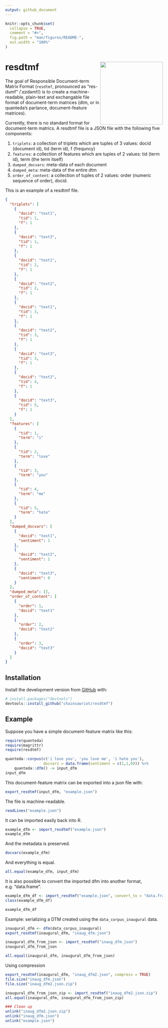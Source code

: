 ```yaml
---
output: github_document
---
```


<!-- README.md is generated from README.Rmd. Please edit that file -->

```r
knitr::opts_chunk$set(
  collapse = TRUE,
  comment = "#>",
  fig.path = "man/figures/README-",
  out.width = "100%"
)
```
# resdtmf <img src="man/figures/resdtmf_logo.png" align="right" height="200" />

<!-- badges: start -->
<!-- badges: end -->

The goal of Responsible Document-term Matrix Format (`resdtmf`, pronounced as "res-dumf" /ˈɹɪzdəmf/) is to create a machine-readable, plain-text and exchangable file format of document-term matrices (dtm, or in quanteda's parlance, document-feature matrices).

Currently, there is no standard format for document-term matrics. A resdtmf file is a JSON file with the following five components:

1. `triplets`: a collection of triplets which are tuples of 3 values: docid (document id), tid (term id), f (frequncy)
2. `features`: a collection of features which are tuples of 2 values: tid (term id), term (the term itself)
3. `dumped_docvars`: meta-data of each document
4. `dumped_meta`: meta-data of the entire dtm
5. `order_of_content`: a collection of tuples of 2 values: order (numeric sequence of order), docid.

This is an example of a resdtmf file.

```json
{
  "triplets": [
    {
      "docid": "text1",
      "tid": 1,
      "f": 1
    },
    {
      "docid": "text3",
      "tid": 1,
      "f": 1
    },
    {
      "docid": "text1",
      "tid": 2,
      "f": 1
    },
    {
      "docid": "text2",
      "tid": 2,
      "f": 1
    },
    {
      "docid": "text1",
      "tid": 3,
      "f": 1
    },
    {
      "docid": "text2",
      "tid": 3,
      "f": 1
    },
    {
      "docid": "text3",
      "tid": 3,
      "f": 1
    },
    {
      "docid": "text2",
      "tid": 4,
      "f": 1
    },
    {
      "docid": "text3",
      "tid": 5,
      "f": 1
    }
  ],
  "features": [
    {
      "tid": 1,
      "term": "i"
    },
    {
      "tid": 2,
      "term": "love"
    },
    {
      "tid": 3,
      "term": "you"
    },
    {
      "tid": 4,
      "term": "me"
    },
    {
      "tid": 5,
      "term": "hate"
    }
  ],
  "dumped_docvars": [
    {
      "docid": "text1",
      "sentiment": 1
    },
    {
      "docid": "text2",
      "sentiment": 1
    },
    {
      "docid": "text3",
      "sentiment": 0
    }
  ],
  "dumped_meta": [],
  "order_of_content": [
    {
      "order": 1,
      "docid": "text1"
    },
    {
      "order": 2,
      "docid": "text2"
    },
    {
      "order": 3,
      "docid": "text3"
    }
  ]
}
```

## Installation

Install the development version from [GitHub](https://github.com/) with:

``` r
# install.packages("devtools")
devtools::install_github("chainsawriot/resdtmf")
```
## Example

Suppose you have a simple document-feature matrix like this:

```r
require(quanteda)
require(magrittr)
require(resdtmf)

quanteda::corpus(c('i love you', 'you love me', 'i hate you'),
                 docvars = data.frame(sentiment = c(1,1,0))) %>%
    quanteda::dfm() -> input_dfm
input_dfm
```

This document-feature matrix can be exported into a json file with:

```r
export_resdtmf(input_dfm, "example.json")
```

The file is machine-readable.

```r
readLines("example.json")
```

It can be imported easily back into R.

```r
example_dfm <- import_resdtmf("example.json")
example_dfm
```

And the metadata is preserved.

```r
docvars(example_dfm)
```

And everything is equal.

```r
all.equal(example_dfm, input_dfm)
```

It is also possible to convert the imported dfm into another format, e.g. "data.frame".

```r
example_dfm_df <- import_resdtmf("example.json", convert_to = "data.frame")
class(example_dfm_df)
```

```r
example_dfm_df
```

Example: serializing a DTM created using the `data_corpus_inaugural` data.

```r
inaugural_dfm <- dfm(data_corpus_inaugural)
export_resdtmf(inaugural_dfm, "inaug_dfm.json")
```

```r
inaugural_dfm_from_json <- import_resdtmf("inaug_dfm.json")
inaugural_dfm_from_json
```

```r
all.equal(inaugural_dfm, inaugural_dfm_from_json)
```

Using compression

```r
export_resdtmf(inaugural_dfm, "inaug_dfm2.json", compress = TRUE)
file.size("inaug_dfm.json")
file.size("inaug_dfm2.json.zip")
```

```r
inaugural_dfm_from_json_zip <- import_resdtmf("inaug_dfm2.json.zip")
all.equal(inaugural_dfm, inaugural_dfm_from_json_zip)
```

```r
### Clean up
unlink("inaug_dfm2.json.zip")
unlink("inaug_dfm.json")
unlink("example.json")
```
